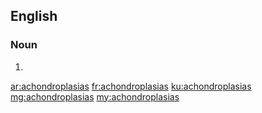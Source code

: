 ==English==

===Noun===
{{head|en|plural}}

# {{plural of|achondroplasia|lang=en|nocat=1}}

[[ar:achondroplasias]]
[[fr:achondroplasias]]
[[ku:achondroplasias]]
[[mg:achondroplasias]]
[[my:achondroplasias]]